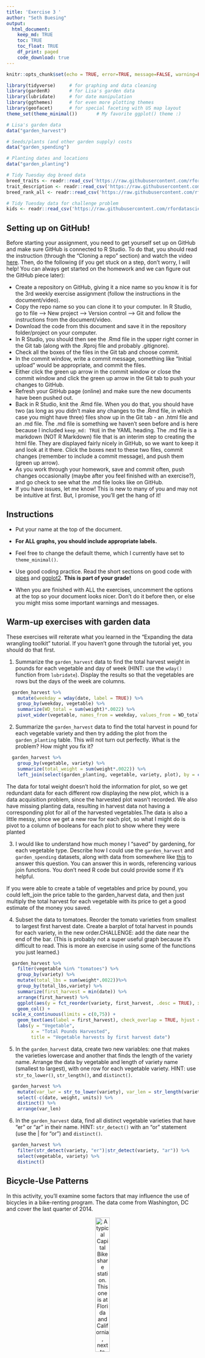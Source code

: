 ```yaml
---
title: 'Exercise 3 '
author: "Seth Buesing"
output: 
  html_document:
    keep_md: TRUE
    toc: TRUE
    toc_float: TRUE
    df_print: paged
    code_download: true
---
```



```r
knitr::opts_chunk$set(echo = TRUE, error=TRUE, message=FALSE, warning=FALSE)
```

```r
library(tidyverse)     # for graphing and data cleaning
library(gardenR)       # for Lisa's garden data
library(lubridate)     # for date manipulation
library(ggthemes)      # for even more plotting themes
library(geofacet)      # for special faceting with US map layout
theme_set(theme_minimal())       # My favorite ggplot() theme :)
```

```r
# Lisa's garden data
data("garden_harvest")

# Seeds/plants (and other garden supply) costs
data("garden_spending")

# Planting dates and locations
data("garden_planting")

# Tidy Tuesday dog breed data
breed_traits <- readr::read_csv('https://raw.githubusercontent.com/rfordatascience/tidytuesday/master/data/2022/2022-02-01/breed_traits.csv')
trait_description <- readr::read_csv('https://raw.githubusercontent.com/rfordatascience/tidytuesday/master/data/2022/2022-02-01/trait_description.csv')
breed_rank_all <- readr::read_csv('https://raw.githubusercontent.com/rfordatascience/tidytuesday/master/data/2022/2022-02-01/breed_rank.csv')

# Tidy Tuesday data for challenge problem
kids <- readr::read_csv('https://raw.githubusercontent.com/rfordatascience/tidytuesday/master/data/2020/2020-09-15/kids.csv')
```

## Setting up on GitHub!

Before starting your assignment, you need to get yourself set up on GitHub and make sure GitHub is connected to R Studio. To do that, you should read the instruction (through the "Cloning a repo" section) and watch the video [here](https://github.com/llendway/github_for_collaboration/blob/master/github_for_collaboration.md). Then, do the following (if you get stuck on a step, don't worry, I will help! You can always get started on the homework and we can figure out the GitHub piece later):

* Create a repository on GitHub, giving it a nice name so you know it is for the 3rd weekly exercise assignment (follow the instructions in the document/video).  
* Copy the repo name so you can clone it to your computer. In R Studio, go to file --> New project --> Version control --> Git and follow the instructions from the document/video.  
* Download the code from this document and save it in the repository folder/project on your computer.  
* In R Studio, you should then see the .Rmd file in the upper right corner in the Git tab (along with the .Rproj file and probably .gitignore).  
* Check all the boxes of the files in the Git tab and choose commit.  
* In the commit window, write a commit message, something like "Initial upload" would be appropriate, and commit the files.  
* Either click the green up arrow in the commit window or close the commit window and click the green up arrow in the Git tab to push your changes to GitHub.  
* Refresh your GitHub page (online) and make sure the new documents have been pushed out.  
* Back in R Studio, knit the .Rmd file. When you do that, you should have two (as long as you didn't make any changes to the .Rmd file, in which case you might have three) files show up in the Git tab - an .html file and an .md file. The .md file is something we haven't seen before and is here because I included `keep_md: TRUE` in the YAML heading. The .md file is a markdown (NOT R Markdown) file that is an interim step to creating the html file. They are displayed fairly nicely in GitHub, so we want to keep it and look at it there. Click the boxes next to these two files, commit changes (remember to include a commit message), and push them (green up arrow).  
* As you work through your homework, save and commit often, push changes occasionally (maybe after you feel finished with an exercise?), and go check to see what the .md file looks like on GitHub.  
* If you have issues, let me know! This is new to many of you and may not be intuitive at first. But, I promise, you'll get the hang of it! 



## Instructions

* Put your name at the top of the document. 

* **For ALL graphs, you should include appropriate labels.** 

* Feel free to change the default theme, which I currently have set to `theme_minimal()`. 

* Use good coding practice. Read the short sections on good code with [pipes](https://style.tidyverse.org/pipes.html) and [ggplot2](https://style.tidyverse.org/ggplot2.html). **This is part of your grade!**

* When you are finished with ALL the exercises, uncomment the options at the top so your document looks nicer. Don't do it before then, or else you might miss some important warnings and messages.


## Warm-up exercises with garden data

These exercises will reiterate what you learned in the "Expanding the data wrangling toolkit" tutorial. If you haven't gone through the tutorial yet, you should do that first.

  1. Summarize the `garden_harvest` data to find the total harvest weight in pounds for each vegetable and day of week (HINT: use the `wday()` function from `lubridate`). Display the results so that the vegetables are rows but the days of the week are columns.

```r
  garden_harvest %>% 
    mutate(weekday = wday(date, label = TRUE)) %>% 
    group_by(weekday, vegetable) %>% 
    summarize(WD_total = sum(weight)*.0022) %>% 
    pivot_wider(vegetable, names_from = weekday, values_from = WD_total, values_fill = 0)
```

  2. Summarize the `garden_harvest` data to find the total harvest in pound for each vegetable variety and then try adding the plot from the `garden_planting` table. This will not turn out perfectly. What is the problem? How might you fix it?

```r
  garden_harvest %>% 
    group_by(vegetable, variety) %>% 
    summarize(total_weight = sum(weight*.0022)) %>% 
    left_join(select(garden_planting, vegetable, variety, plot), by = c("vegetable","variety"))
```

The data for total weight doesn't hold the information for plot, so we get redundant data for each different row displaying the new plot, which is a data acquisition problem, since the harvested plot wasn't recorded. We also have missing planting data, resulting in harvest data not having a corresponding plot for all of the harvested vegetables.The data is also a little messy, since we get a new row for each plot, so what I might do is pivot to a column of booleans for each plot to show where they were planted



  3. I would like to understand how much money I "saved" by gardening, for each vegetable type. Describe how I could use the `garden_harvest` and `garden_spending` datasets, along with data from somewhere like [this](https://products.wholefoodsmarket.com/search?sort=relevance&store=10542) to answer this question. You can answer this in words, referencing various join functions. You don't need R code but could provide some if it's helpful.

If you were able to create a table of vegetables and price by pound, you could left_join the price table to the garden_harvest data, and then just multiply the total harvest for each vegetable with its price to get a good estimate of the money you saved.

  4. Subset the data to tomatoes. Reorder the tomato varieties from smallest to largest first harvest date. Create a barplot of total harvest in pounds for each variety, in the new order.CHALLENGE: add the date near the end of the bar. (This is probably not a super useful graph because it's difficult to read. This is more an exercise in using some of the functions you just learned.)

```r
  garden_harvest %>% 
    filter(vegetable %in% "tomatoes") %>% 
    group_by(variety) %>%
    mutate(total_lbs = sum(weight*.0022))%>%
    group_by(total_lbs,variety) %>% 
    summarize(first_harvest = min(date)) %>% 
    arrange(first_harvest) %>% 
    ggplot(aes(y = fct_reorder(variety, first_harvest, .desc = TRUE), x = total_lbs)) +
    geom_col() +
  scale_x_continuous(limits = c(0,75)) +
    geom_text(aes(label = first_harvest), check_overlap = TRUE, hjust = -.2) +
    labs(y = "Vegetable",
         x = "Total Pounds Harvested",
         title = "Vegetable harvests by first harvest date")
```

  5. In the `garden_harvest` data, create two new variables: one that makes the varieties lowercase and another that finds the length of the variety name. Arrange the data by vegetable and length of variety name (smallest to largest), with one row for each vegetable variety. HINT: use `str_to_lower()`, `str_length()`, and `distinct()`.
  
```r
  garden_harvest %>% 
    mutate(var_lwr = str_to_lower(variety), var_len = str_length(variety))  %>% 
    select(-c(date, weight, units)) %>% 
    distinct() %>% 
    arrange(var_len)
```

  6. In the `garden_harvest` data, find all distinct vegetable varieties that have "er" or "ar" in their name. HINT: `str_detect()` with an "or" statement (use the | for "or") and `distinct()`.

```r
  garden_harvest %>% 
    filter(str_detect(variety, "er")|str_detect(variety, "ar")) %>% 
    select(vegetable, variety) %>% 
    distinct()
```


## Bicycle-Use Patterns

In this activity, you'll examine some factors that may influence the use of bicycles in a bike-renting program.  The data come from Washington, DC and cover the last quarter of 2014.

<center>

![A typical Capital Bikeshare station. This one is at Florida and California, next to Pleasant Pops.](https://www.macalester.edu/~dshuman1/data/112/bike_station.jpg){width="30%"}


![One of the vans used to redistribute bicycles to different stations.](https://www.macalester.edu/~dshuman1/data/112/bike_van.jpg){width="30%"}

</center>

Two data tables are available:

- `Trips` contains records of individual rentals
- `Stations` gives the locations of the bike rental stations

Here is the code to read in the data. We do this a little differently than usual, which is why it is included here rather than at the top of this file. To avoid repeatedly re-reading the files, start the data import chunk with `{r cache = TRUE}` rather than the usual `{r}`.

```r
data_site <- 
  "https://www.macalester.edu/~dshuman1/data/112/2014-Q4-Trips-History-Data.rds" 
Trips <- readRDS(gzcon(url(data_site)))
Stations<-read_csv("http://www.macalester.edu/~dshuman1/data/112/DC-Stations.csv")
```

**NOTE:** The `Trips` data table is a random subset of 10,000 trips from the full quarterly data. Start with this small data table to develop your analysis commands. **When you have this working well, you should access the full data set of more than 600,000 events by removing `-Small` from the name of the `data_site`.**

### Temporal patterns

It's natural to expect that bikes are rented more at some times of day, some days of the week, some months of the year than others. The variable `sdate` gives the time (including the date) that the rental started. Make the following plots and interpret them:

  7. A density plot, which is a smoothed out histogram, of the events versus `sdate`. Use `geom_density()`.
  
```r
  Trips %>% 
    ggplot(aes(x=sdate)) +
    geom_density() +
    labs(x = NULL,
         y = NULL,
         title = "Distribution of bike rentals in the 4th quarter of 2014")
```

We see here how the rental rate for bicycles went down as winter began, with peaks and troughs for weather variation. The scale of the distribution is a little weird here, and the conclusion that I have come to is that the time scale is in a resolution of seconds, which accounts for why our density function is relatively small.
  
  8. A density plot of the events versus time of day.  You can use `mutate()` with `lubridate`'s  `hour()` and `minute()` functions to extract the hour of the day and minute within the hour from `sdate`. Hint: A minute is 1/60 of an hour, so create a variable where 3:30 is 3.5 and 3:45 is 3.75.
  
```r
  Trips %>% 
    mutate(timeday = hour(sdate) + 1/60*minute(sdate)) %>% 
    ggplot(aes(x = timeday)) +
    geom_density() +
    labs(x = "Time of Day",
         y = NULL,
         title = "Distribuition of bike rentals throughout the day")
```

Well from this graph I see that there are pretty big peaks in rentals in the morning and afternoon, which probably corresponds to people's commutes, or just when they have free time outside of work.
  
  9. A bar graph of the events versus day of the week. Put day on the y-axis.
  
```r
  Trips %>% 
    ggplot(aes(y = (wday(sdate, label = TRUE)))) +
    geom_bar() +
    labs(x = NULL,
         y = NULL,
         title = "Bikes rented by weekday")  
```

There appears to be more activity during the weekdays than the weekend- or alternatively, there are less rental events on weekends because people can take longer rides. I think the latter is more likely, and we get the false inflation during the week because of many short rides versus longer ones
  
  10. Facet your graph from exercise 8. by day of the week. Is there a pattern?
  
```r
  Trips %>% 
    mutate(timeday = hour(sdate) + 1/60*minute(sdate)) %>% 
    ggplot(aes(x = timeday)) +
    geom_density() +
    facet_wrap(vars(wday(sdate, label = TRUE))) +
    labs(x = "Time of day",
         y = NULL,
         title = "Distribution of bike rentals over different days")
```

We can clearly see where people were commuting in the two peaks in the morning and the afternoon of weekdays, or just had free time. For weekends there is obviously a more even distribution because people have freer schedules.
  
The variable `client` describes whether the renter is a regular user (level `Registered`) or has not joined the bike-rental organization (`Causal`). The next set of exercises investigate whether these two different categories of users show different rental behavior and how `client` interacts with the patterns you found in the previous exercises. 

  11. Change the graph from exercise 10 to set the `fill` aesthetic for `geom_density()` to the `client` variable. You should also set `alpha = .5` for transparency and `color=NA` to suppress the outline of the density function.
  
```r
Trips %>% 
    mutate(timeday = hour(sdate) + 1/60*minute(sdate)) %>% 
    ggplot(aes(x = timeday)) +
    geom_density(aes(fill = client), alpha = .5, color = NA) +
    facet_wrap(vars(wday(sdate, label = TRUE))) +
    labs(x = "Time of day",
         y = NULL,
         fill = "Client type",
         title = "Distrubtion of bicycle rentals by client type")
```

We can see the more even distribution of "Casual" users in this graph. I assume that this is because the registered users have a regular routine, possibly for their commute, and therefore are pushed to out-of-work hours. The Casual users are more transient, and we therefore trends based on schedule aren't reinforced as strongly as with heavy repeat customers.

  12. Change the previous graph by adding the argument `position = position_stack()` to `geom_density()`. In your opinion, is this better or worse in terms of telling a story? What are the advantages/disadvantages of each?
  
```r
  Trips %>% 
    mutate(timeday = hour(sdate) + 1/60*minute(sdate)) %>% 
    ggplot(aes(x = timeday)) +
    geom_density(aes(fill = client), alpha = .5, color = NA, position = position_stack()) +
    facet_wrap(vars(wday(sdate, label = TRUE))) +
    labs(x = "Time of day",
         y = NULL,
         fill = "Client Type",
         title = "Distribution of bike rentals by client type")
```

This is a lot worse. For one, the distribution is no longer normalized. When we separated into 2 density plots for registered and casual clients, each one was individually normalized for each client-base, so when we add them back up we get misrepresentation. Imagine if 90% of the trips were registered clients, and 10% were the casual clients. We would expect the stacked graphs to show the overall data for all trips, but if the 10% of casual clients all rode at one time, it would greatly skew the stacked graph, even if all the registered clients rode at some other time. It's the same reason the electoral college needs to go.
We can fix the normalization issue relatively easily though, since R already has built in functionality

```r
  Trips %>% 
    mutate(timeday = hour(sdate) + 1/60*minute(sdate)) %>% 
    ggplot(aes(x = timeday, after_stat(count))) +
    geom_density(aes(fill = client), alpha = .5, color = NA, position = position_stack()) +
    facet_wrap(vars(wday(sdate, label = TRUE))) +
    labs(x = "Time of day",
         y = NULL,
         fill = "Client Type" ,
         title = "Number of bike rentals by client type")
```

The problem now is that we have the total count instead of the distribution density, and I don't yet know how I can change the scale of counting by a factor of 1/n(). 
  
  13. In this graph, go back to using the regular density plot (without `position = position_stack()`). Add a new variable to the dataset called `weekend` which will be "weekend" if the day is Saturday or Sunday and  "weekday" otherwise (HINT: use the `ifelse()` function and the `wday()` function from `lubridate`). Then, update the graph from the previous problem by faceting on the new `weekend` variable. 
  
```r
  Trips %>% 
    mutate(timeday = hour(sdate) + 1/60*minute(sdate), weekend = ifelse(wday(sdate) != c(1,7), "Weekday", "Weekend")) %>% 
    ggplot(aes(x = timeday)) +
    geom_density(aes(fill = client), alpha = .5, color = NA) +
    facet_wrap(vars(weekend)) +
    labs(x = "Time of day",
         y = NULL,
         fill = "Client Type",
         title = "Distribution of daily bike rentals on weekdays vs weekends")
```

This graph truly corroborates that the two peaks we see for registered users are due to their weekday schedule, because once we reach the weekend, the distribution becomes similar to that for casual users.

  
  14. Change the graph from the previous problem to facet on `client` and fill with `weekday`. What information does this graph tell you that the previous didn't? Is one graph better than the other?
  
```r
  Trips %>% 
    mutate(timeday = hour(sdate) + 1/60*minute(sdate)) %>% 
    ggplot(aes(x = timeday)) +
    geom_density(aes(fill = wday(sdate, label = TRUE)), alpha = .5, color = NA) +
    facet_wrap(vars(client)) +
    labs(x = "Time of day",
         y = NULL,
         fill = NULL,
         title = "Distribution of bike rentals by weekday")
```

It further confirms the suspicion that the registered users have "typical" 9-5 jobs, since we can see that their behavior picks up during the day on the weekends, which the causal riders' doesn't. Other than just this purpose this graph is not very effective, because the many different colors heavily obfuscates any single day's information past the first few colors in the foreground.
  
### Spatial patterns

  15. Use the latitude and longitude variables in `Stations` to make a visualization of the total number of departures from each station in the `Trips` data. Use either color or size to show the variation in number of departures. We will improve this plot next week when we learn about maps!
  
```r
  usage_map <- left_join(Trips, select(Stations, name, lat, long),
            by= c("sstation" = "name")) %>% 
    group_by(sstation) %>% 
    mutate(n = n()) 
  usage_map %>% 
    ggplot(aes(x = long, y = lat)) +
    geom_point(aes(color = n)) +
    labs(x = "Longitude",
         y = "Latitude",
         color = "Number of total rentals",
         title = "Map of bike rentals")  
```
  
  16. Only 14.4% of the trips in our data are carried out by casual users. Create a plot that shows which area(s) have stations with a much higher percentage of departures by casual users. What patterns do you notice? (Again, we'll improve this next week when we learn about maps).
  
```r
    usage_map <- left_join(Trips, select(Stations, name, lat, long),
            by= c("sstation" = "name")) %>% 
    group_by(sstation) %>% 
    mutate(n = n()) %>% 
    group_by(sstation) %>% 
    mutate(casual_prop = sum(client == "Casual")/n()) %>% 
    group_by(sstation, client) %>% 
    mutate(casual_count = n())
  usage_map %>% 
    ggplot(aes(x = long, y = lat)) +
    geom_point(aes(size = casual_count, color = casual_prop)) +
    labs(x = "Longitude",
         y = "Latitude",
         size = "Number of casual rentals",
         color = "Proportion of casual rentals",
         title = "Map of bike rentals")
```
  
**DID YOU REMEMBER TO GO BACK AND CHANGE THIS SET OF EXERCISES TO THE LARGER DATASET? IF NOT, DO THAT NOW.**

## Dogs!

In this section, we'll use the data from 2022-02-01 Tidy Tuesday. If you didn't use that data or need a little refresher on it, see the [website](https://github.com/rfordatascience/tidytuesday/blob/master/data/2022/2022-02-01/readme.md).

  17. The final product of this exercise will be a graph that has breed on the y-axis and the sum of the numeric ratings in the `breed_traits` dataset on the x-axis, with a dot for each rating. First, create a new dataset called `breed_traits_total` that has two variables -- `Breed` and `total_rating`. The `total_rating` variable is the sum of the numeric ratings in the `breed_traits` dataset (we'll use this dataset again in the next problem). Then, create the graph just described. Omit Breeds with a `total_rating` of 0 and order the Breeds from highest to lowest ranked. You may want to adjust the `fig.height` and `fig.width` arguments inside the code chunk options (eg. `{r, fig.height=8, fig.width=4}`) so you can see things more clearly - check this after you knit the file to assure it looks like what you expected.

```r
  total_rating_tbl <- breed_traits %>%
    group_by(Breed) %>% 
    select(-c( "Coat Type", "Coat Length")) %>% 
    pivot_longer(-Breed,names_to = "Trait", values_to = "Score") %>% 
    group_by(Breed) %>% 
    summarize(total_rating = sum(Score))

  breed_traits_total <- breed_traits %>% 
    group_by(Breed) %>% 
    select(-c("Coat Type", "Coat Length")) %>% 
    left_join(total_rating_tbl, by = "Breed") %>% 
    filter(total_rating != 0) %>% 
    arrange(desc(total_rating))

  breed_traits_total %>% 
    ggplot(aes(y = fct_reorder(Breed, total_rating), x = total_rating)) +
    geom_point() +
    labs(x = NULL,
         y = NULL,
         title = "Sum of all ratings for different dog breeds")
```
When you said a dot for each rating, did you mean a dot for each total ie. one dot per breed? I'm just a little confused because while by my reading that's what you're asking, I would assume we wouldn't want to use points as much as bars for this type of plot. There are so many breeds I can't really make this a reasonable sized graph and still keep it legibile.

  18. The final product of this exercise will be a graph with the top-20 dogs in total ratings (from previous problem) on the y-axis, year on the x-axis, and points colored by each breed's ranking for that year (from the `breed_rank_all` dataset). The points within each breed will be connected by a line, and the breeds should be arranged from the highest median rank to lowest median rank ("highest" is actually the smallest numer, eg. 1 = best). After you're finished, think of AT LEAST one thing you could you do to make this graph better. HINTS: 1. Start with the `breed_rank_all` dataset and pivot it so year is a variable. 2. Use the `separate()` function to get year alone, and there's an extra argument in that function that can make it numeric. 3. For both datasets used, you'll need to `str_squish()` Breed before joining. 
  
```r
  total_rating_tbl <- breed_traits %>%
    mutate(Breed_rect = str_squish(Breed)) %>% 
    group_by(Breed_rect) %>% 
    select(-c("Breed", "Coat Type", "Coat Length")) %>% 
    pivot_longer(-Breed_rect,names_to = "Trait", values_to = "Score") %>% 
    group_by(Breed_rect) %>% 
    summarize(total_rating = sum(Score)) %>%
    slice_max(total_rating, n = 20) 

  breed_rank_all %>%
    mutate(Breed_rect = str_squish(Breed)) %>% 
    select(-c("Breed", "links", "Image")) %>% 
    pivot_longer(c("2013 Rank" : "2020 Rank"), names_to = "year_rank", values_to = "rank") %>% 
    separate(year_rank, into = c("year")) %>% 
    right_join(total_rating_tbl, by = "Breed_rect") %>%
    group_by(Breed_rect) %>% 
    mutate(med_rank = median(rank)) %>% 
    arrange(med_rank) %>% 
  ggplot(aes(y = fct_reorder(Breed_rect, med_rank, .desc = TRUE), x = year)) +
    geom_point(aes(color = rank), size = 5) +
    geom_hline(yintercept = c("Miniature American Shepherd", "Retrievers (Labrador)", "German Shepherd Dogs", "Poodles", "Yorkshire Terriers", "Pointers (German Shorthaired)", "Miniature Schnauzers", "Shetland Sheepdogs", "Bernese Mountain Dogs", "Vizslas", "Weimaraners", "Portuguese Water Dogs", "Papillons", "Samoyeds", "Wirehaired Pointing Griffons", "Setters (Irish)", "Keeshonden", "Retrievers (Flat-Coated)", "Leonbergers", "Treeing Walker Coonhounds")) +
    scale_color_continuous() +
    labs(x = NULL,
         y = NULL,
         title = "Ranking by year for the top 20 dogs according to its trait total")
```

This graph has the order messed up because of the NA values for the Miniature American Shepherd. I think this graph would be better if it was faceted along the breed, and the ratings were put on the y axis, because it's hard to get any of the fine trends with the low resolution of the color scale. I also was unable to come up with a simple way to create the lines between points, though I think it would cool to make the line between each dot correspond to the change in rank from one year to the next.


  
  19. Create your own! Requirements: use a `join` or `pivot` function (or both, if you'd like), a `str_XXX()` function, and a `fct_XXX()` function to create a graph using any of the dog datasets. One suggestion is to try to improve the graph you created for the Tidy Tuesday assignment. If you want an extra challenge, find a way to use the dog images in the `breed_rank_all` file - check out the `ggimage` library and [this resource](https://wilkelab.org/ggtext/) for putting images as labels.
  
```r
  total_rating_tbl <- breed_traits %>%
    mutate(Breed_rect = str_squish(Breed)) %>% 
    group_by(Breed_rect) %>% 
    select(-c("Breed", "Coat Type", "Coat Length")) %>% 
    pivot_longer(-Breed_rect,names_to = "Trait", values_to = "Score") %>% 
    group_by(Breed_rect) %>% 
    summarize(total_rating = sum(Score)) %>%
    slice_max(total_rating, n = 20) 

  breed_rank_all %>%
    mutate(Breed_rect = str_squish(Breed)) %>% 
    select(-c("Breed", "links", "Image")) %>% 
    pivot_longer(c("2013 Rank" : "2020 Rank"), names_to = "year_rank", values_to = "rank") %>% 
    separate(year_rank, into = c("year")) %>% 
    right_join(total_rating_tbl, by = "Breed_rect") %>% 
    select(Breed_rect, year, rank) %>% 
    group_by(Breed_rect) %>% 
    mutate(deviation = sd(rank)) %>% 
    ggplot(aes(y = fct_reorder(Breed_rect, str_length(Breed_rect)), x = deviation)) +
    geom_col() +
    labs(x = "Deviation",
         y = NULL,
         title = "Deviation of all trait scores from median by breed")
```
  
## GitHub link

  20. Below, provide a link to your GitHub page with this set of Weekly Exercises. Specifically, if the name of the file is 03_exercises.Rmd, provide a link to the 03_exercises.md file, which is the one that will be most readable on GitHub. 

[GitHub](https://github.com/COEPLeader/Exercise-3/blob/main/03_exercises.md)

## Challenge problem! 

This problem uses the data from the Tidy Tuesday competition this week, `kids`. If you need to refresh your memory on the data, read about it [here](https://github.com/rfordatascience/tidytuesday/blob/master/data/2020/2020-09-15/readme.md). 

  21. In this exercise, you are going to try to replicate the graph below, created by Georgios Karamanis. I'm sure you can find the exact code on GitHub somewhere, but **DON'T DO THAT!** You will only be graded for putting an effort into this problem. So, give it a try and see how far you can get without doing too much googling. HINT: use `facet_geo()`. The graphic won't load below since it came from a location on my computer. So, you'll have to reference the original html on the moodle page to see it.
```r
#![](kids_data_karamanis.jpeg)
```

**DID YOU REMEMBER TO UNCOMMENT THE OPTIONS AT THE TOP?**
